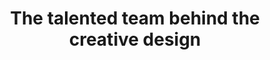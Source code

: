 ---
title: "The talented team behind the creative design"
text: "Our dedication and commitment to excellence ensure that your business thrives in the ever-evolving digital realm."
---